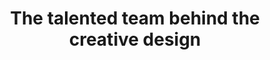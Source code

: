 ---
title: "The talented team behind the creative design"
text: "Our dedication and commitment to excellence ensure that your business thrives in the ever-evolving digital realm."
---